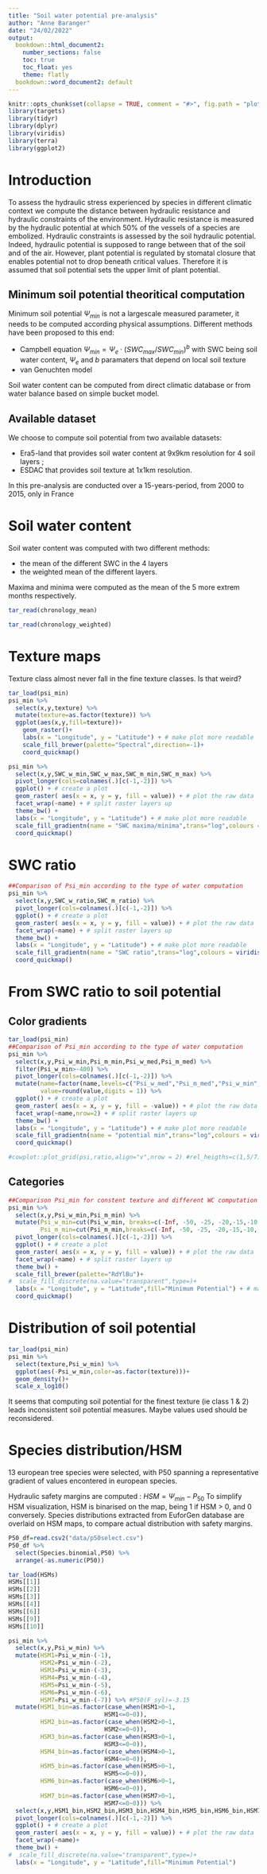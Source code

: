 ```yaml
---
title: "Soil water potential pre-analysis"
author: "Anne Baranger"
date: "24/02/2022"
output:
  bookdown::html_document2:
    number_sections: false
    toc: true
    toc_float: yes
    theme: flatly
  bookdown::word_document2: default
---
```


```r
knitr::opts_chunk$set(collapse = TRUE, comment = "#>", fig.path = "plots/fig_",echo=FALSE)
library(targets)
library(tidyr)
library(dplyr)
library(viridis)
library(terra)
library(ggplot2)
```

# Introduction

To assess the hydraulic stress experienced by species in different climatic context we compute the distance between hydraulic resistance and hydraulic constraints of the environment.
Hydraulic resistance is measured by the hydraulic potential at which 50% of the vessels of a species are embolized. Hydraulic constraints is assessed by the soil hydraulic potential. Indeed, hydraulic potential is supposed to range between that of the soil and of the air. However, plant potential is regulated by stomatal closure that enables potential not to drop beneath critical values. Therefore it is assumed that soil potential sets the upper limit of plant potential. 


## Minimum soil potential theoritical computation

Minimum soil potential $\Psi_{min}$ is not a largescale measured parameter, it needs to be computed according physical assumptions.
Different methods have been proposed to this end:

* Campbell equation $\Psi_{min} = \Psi_{e} \cdot (SWC_{max}/SWC_{min})^b$ with SWC being soil water content, $\Psi_{e}$ and $b$ paramaters that depend on local soil texture   
* van Genuchten model 

Soil water content can be computed from direct climatic database or from water balance based on simple bucket model.

## Available dataset

We choose to compute soil potential from two available datasets:

* Era5-land that provides soil water content at 9x9km resolution for 4 soil layers ;
* ESDAC that provides soil texture at 1x1km resolution.

In this pre-analysis are conducted over a 15-years-period, from 2000 to 2015, only in France


# Soil water content 

Soil water content was computed with two different methods:

* the mean of the different SWC in the 4 layers
* the weighted mean of the different layers.

Maxima and minima were computed as the mean of the 5 more extrem months respectively.

```r
tar_read(chronology_mean)
```


```r
tar_read(chronology_weighted)
```
# Texture maps
Texture class almost never fall in the fine texture classes. Is that weird?


```r
tar_load(psi_min)
psi_min %>% 
  select(x,y,texture) %>% 
  mutate(texture=as.factor(texture)) %>% 
  ggplot(aes(x,y,fill=texture))+
    geom_raster()+
    labs(x = "Longitude", y = "Latitude") + # make plot more readable
    scale_fill_brewer(palette="Spectral",direction=-1)+
    coord_quickmap()
```


```r
psi_min %>% 
  select(x,y,SWC_w_min,SWC_w_max,SWC_m_min,SWC_m_max) %>%
  pivot_longer(cols=colnames(.)[c(-1,-2)]) %>%
  ggplot() + # create a plot
  geom_raster( aes(x = x, y = y, fill = value)) + # plot the raw data
  facet_wrap(~name) + # split raster layers up
  theme_bw() +
  labs(x = "Longitude", y = "Latitude") + # make plot more readable
  scale_fill_gradientn(name = "SWC maxima/minima",trans="log",colours = viridis(80),na.value="transparent")+#,0.8,0.85,0.87,0.9,0.92
  coord_quickmap()
```

# SWC ratio

```r
##Comparison of Psi_min according to the type of water computation
psi_min %>%
  select(x,y,SWC_w_ratio,SWC_m_ratio) %>%
  pivot_longer(cols=colnames(.)[c(-1,-2)]) %>%
  ggplot() + # create a plot
  geom_raster( aes(x = x, y = y, fill = value)) + # plot the raw data
  facet_wrap(~name) + # split raster layers up
  theme_bw() +
  labs(x = "Longitude", y = "Latitude") + # make plot more readable
  scale_fill_gradientn(name = "SWC ratio",trans="log",colours = viridis(80),na.value="transparent")+#,0.8,0.85,0.87,0.9,0.92
  coord_quickmap()
```


# From SWC ratio to soil potential

## Color gradients
 
```r
tar_load(psi_min)
##Comparison of Psi_min according to the type of water computation
psi_min %>%
  select(x,y,Psi_w_min,Psi_m_min,Psi_w_med,Psi_m_med) %>%
  filter(Psi_w_min>-400) %>% 
  pivot_longer(cols=colnames(.)[c(-1,-2)]) %>%
  mutate(name=factor(name,levels=c("Psi_w_med","Psi_m_med","Psi_w_min","Psi_m_min")),
         value=round(value,digits = 1)) %>% 
  ggplot() + # create a plot
  geom_raster( aes(x = x, y = y, fill = -value)) + # plot the raw data
  facet_wrap(~name,nrow=2) + # split raster layers up
  theme_bw() +
  labs(x = "Longitude", y = "Latitude") + # make plot more readable
  scale_fill_gradientn(name = "potential min",trans="log",colours = viridis(80),na.value="transparent")+#,0.8,0.85,0.87,0.9,0.92
  coord_quickmap()

#cowplot::plot_grid(psi,ratio,align="v",nrow = 2) #rel_heigths=c(1,5/7),

```


## Categories
  
```r
##Comparison Psi_min for constent texture and different WC computation
psi_min %>%
  select(x,y,Psi_w_min,Psi_m_min) %>%
  mutate(Psi_w_min=cut(Psi_w_min, breaks=c(-Inf, -50, -25, -20,-15,-10,-5,-3,-2,-1,Inf), labels=c("<-50","-50<Psi<-25","-25<Psi<-20","-20<Psi<-15","-15<Psi<-10","-10<Psi<-5","-5/-3","-3/-2","-2/-1","-1/0")),
         Psi_m_min=cut(Psi_m_min,breaks=c(-Inf, -50, -25, -20,-15,-10,-5,-3,-2,-1,Inf), labels=c("<-50","-50<Psi<-25","-25<Psi<-20","-20<Psi<-15","-15<Psi<-10","-10<Psi<-5","-5/-3","-3/-2","-2/-1","-1/0"))) %>%
  pivot_longer(cols=colnames(.)[c(-1,-2)]) %>%
  ggplot() + # create a plot
  geom_raster( aes(x = x, y = y, fill = value)) + # plot the raw data
  facet_wrap(~name) + # split raster layers up
  theme_bw() +
  scale_fill_brewer(palette="RdYlBu")+
#  scale_fill_discrete(na.value="transparent",type=)+
  labs(x = "Longitude", y = "Latitude",fill="Minimum Potential") + # make plot more readable
  coord_quickmap()

```

# Distribution of soil potential

```r
tar_load(psi_min)
psi_min %>% 
  select(texture,Psi_w_min) %>% 
  ggplot(aes(-Psi_w_min,color=as.factor(texture)))+
  geom_density()+
  scale_x_log10()
```
It seems that computing soil potential for the finest texture (ie class 1 & 2) leads inconsistent soil potential measures.
Maybe values used should be reconsidered.

# Species distribution/HSM

13 european tree species were selected, with P50 spanning a representative gradient of values encontered in european species.

Hydraulic safety margins are computed : $HSM = \Psi_{min} - P_{50}$
To simplify HSM visualization, HSM is binarised on the map, being 1 if HSM > 0, and 0 conversely.
Species distributions extracted from EuforGen database are overlaid on HSM maps, to compare actual distribution with safety margins.

```r
P50_df=read.csv2("data/p50select.csv")
P50_df %>% 
  select(Species.binomial,P50) %>% 
  arrange(-as.numeric(P50))
```

```r
tar_load(HSMs)
HSMs[[1]]
HSMs[[2]]
HSMs[[3]]
HSMs[[4]]
HSMs[[6]]
HSMs[[9]]
HSMs[[10]]

```



```r
psi_min %>%
  select(x,y,Psi_w_min) %>%
  mutate(HSM1=Psi_w_min-(-1),
         HSM2=Psi_w_min-(-2),
         HSM3=Psi_w_min-(-3),
         HSM4=Psi_w_min-(-4),
         HSM5=Psi_w_min-(-5),
         HSM6=Psi_w_min-(-6),
         HSM7=Psi_w_min-(-7)) %>% #P50(F_syl)=-3.15
  mutate(HSM1_bin=as.factor(case_when(HSM1>0~1,
                           HSM1<=0~0)),
         HSM2_bin=as.factor(case_when(HSM2>0~1,
                           HSM2<=0~0)),
         HSM3_bin=as.factor(case_when(HSM3>0~1,
                           HSM3<=0~0)),
         HSM4_bin=as.factor(case_when(HSM4>0~1,
                           HSM4<=0~0)),
         HSM5_bin=as.factor(case_when(HSM5>0~1,
                           HSM5<=0~0)),
         HSM6_bin=as.factor(case_when(HSM6>0~1,
                           HSM6<=0~0)),
         HSM7_bin=as.factor(case_when(HSM7>0~1,
                           HSM7<=0~0))) %>% 
  select(x,y,HSM1_bin,HSM2_bin,HSM3_bin,HSM4_bin,HSM5_bin,HSM6_bin,HSM7_bin) %>% 
  pivot_longer(cols=colnames(.)[c(-1,-2)]) %>%
  ggplot() + # create a plot
  geom_raster( aes(x = x, y = y, fill = value)) + # plot the raw data
  facet_wrap(~name)+
  theme_bw() +
#  scale_fill_discrete(na.value="transparent",type=)+
  labs(x = "Longitude", y = "Latitude",fill="Minimum Potential")
```
 
 